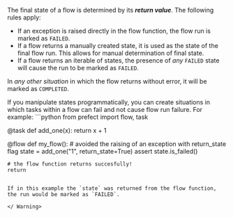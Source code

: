 The final state of a flow is determined by its **_return value_**. The following rules apply:

- If an exception is raised directly in the flow function, the flow run is marked as `FAILED`.
- If a flow returns a manually created state, it is used as the state of the final flow run. This allows for manual determination of final state.
- If a flow returns an iterable of states, the presence of _any_ `FAILED` state will cause the run to be marked as `FAILED`.

In _any other situation_ in which the flow returns without error, it will be marked as `COMPLETED`. 

<Warning>
If you manipulate states programmatically, you can create situations in which tasks 
within a flow can fail and not cause flow run failure. 
For example:
```python
from prefect import flow, task 


@task 
def add_one(x):
    return x + 1


@flow 
def my_flow():
    # avoided the raising of an exception with return_state flag
    state = add_one("1", return_state=True)
    assert state.is_failed()

    # the flow function returns succesfully!
    return
```

If in this example the `state` was returned from the flow function, the run would be marked as `FAILED`.

</ Warning>